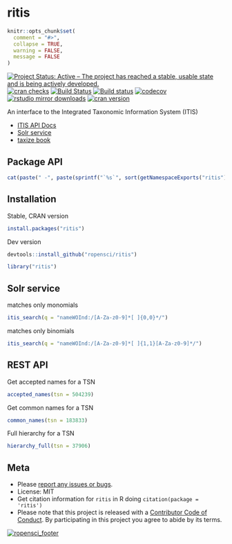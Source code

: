 ritis
=====

```r
knitr::opts_chunk$set(
  comment = "#>",
  collapse = TRUE,
  warning = FALSE,
  message = FALSE
)
```

[![Project Status: Active – The project has reached a stable, usable state and is being actively developed.](https://www.repostatus.org/badges/latest/active.svg)](https://www.repostatus.org/#active)
[![cran checks](https://cranchecks.info/badges/worst/ritis)](https://cranchecks.info/pkgs/ritis)
[![Build Status](https://travis-ci.org/ropensci/ritis.svg?branch=master)](https://travis-ci.org/ropensci/ritis)
[![Build status](https://ci.appveyor.com/api/projects/status/pvrc9muevha00fie/branch/master?svg=true)](https://ci.appveyor.com/project/sckott/ritis/branch/master)
[![codecov](https://codecov.io/gh/ropensci/ritis/branch/master/graph/badge.svg)](https://codecov.io/gh/ropensci/ritis)
[![rstudio mirror downloads](https://cranlogs.r-pkg.org/badges/ritis)](https://github.com/metacran/cranlogs.app)
[![cran version](https://www.r-pkg.org/badges/version/ritis)](https://cran.r-project.org/package=ritis)

An interface to the Integrated Taxonomic Information System (ITIS)

* [ITIS API Docs](https://www.itis.gov/ws_description.html)
* [Solr service](https://www.itis.gov/solr_documentation.html)
* [taxize book](https://taxize.dev/)

## Package API

```r
cat(paste(" -", paste(sprintf("`%s`", sort(getNamespaceExports("ritis"))), collapse = "\n - ")))
```


## Installation

Stable, CRAN version

```r
install.packages("ritis")
```

Dev version

```r
devtools::install_github("ropensci/ritis")
```

```r
library("ritis")
```

## Solr service

matches only monomials

```r
itis_search(q = "nameWOInd:/[A-Za-z0-9]*[ ]{0,0}*/")
```

matches only binomials

```r
itis_search(q = "nameWOInd:/[A-Za-z0-9]*[ ]{1,1}[A-Za-z0-9]*/")
```

## REST API

Get accepted names for a TSN

```r
accepted_names(tsn = 504239)
```

Get common names for a TSN

```r
common_names(tsn = 183833)
```

Full hierarchy for a TSN

```r
hierarchy_full(tsn = 37906)
```

## Meta

* Please [report any issues or bugs](https://github.com/ropensci/ritis/issues).
* License: MIT
* Get citation information for `ritis` in R doing `citation(package = 'ritis')`
* Please note that this project is released with a [Contributor Code of Conduct][coc].
By participating in this project you agree to abide by its terms.

[![ropensci_footer](http://ropensci.org/public_images/github_footer.png)](http://ropensci.org)

[coc]: https://github.com/ropensci/ritis/blob/master/CODE_OF_CONDUCT.md
